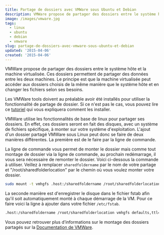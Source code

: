 ```yaml
---
title: Partage de dossiers avec VMWare sous Ubuntu et Debian
description: VMWare propose de partager des dossiers entre le système hôte et la machine virtualisée. Ces dossiers permettent de partager des données entre les deux machines. Le principe est que la machine virtualisée peut accéder aux dossiers choisis de la même manière que le système hôte et en changer les fichiers selon ses besoins.
image: /images/vmware.jpg
tags:
  - linux
  - ubuntu
  - debian
  - vmware
slug: partage-de-dossiers-avec-vmware-sous-ubuntu-et-debian
updated: '2015-04-06'
created: '2015-04-06'
---
```


VMWare propose de partager des dossiers entre le système hôte et la machine virtualisée. Ces dossiers permettent de partager des données entre les deux machines. Le principe est que la machine virtualisée peut accéder aux dossiers choisis de la même manière que le système hôte et en changer les fichiers selon ses besoins.

Les VMWare tools doivent au préalable avoir été installés pour utiliser la fonctionnalité de partage de dossier. Si ce n'est pas le cas, vous pouvez lire ce [tutoriel](https://blog.emmanuelgautier.fr/installer-les-vmware-tools-sous-ubuntu-et-debian/) qui vous expliquera comment les installer.

VMWare utilise les fonctionnalités de base de linux pour partager ses dossiers. En effet, ces dossiers seront en fait des disques, avec un système de fichiers spécifique, à monter sur votre système d'exploitation. L'ajout d'un dossier partagé VMWare sous Linux peut donc se faire de deux manières différentes. La première est de le faire par la ligne de commande.

La ligne de commande vous permet de monter le dossier mais comme tout montage de dossier via la ligne de commande, au prochain redémarrage, il vous sera nécessaire de remonter le dossier. Voici ci-dessous la commande à utiliser. Veillez à remplacer `sharedfoldername` par le nom de votre partage et "/root/sharedfolderlocation" par le chemin où vous voulez monter votre dossier.

```bash
sudo mount -t vmhgfs .host:/sharedfoldername /root/sharedfolderlocation
```

La seconde manière est d'enregistrer le disque dans le fichier fstab afin qu'il soit automatiquement monté à chaque démarrage de la VM. Pour ce faire voici la ligne à ajouter dans votre fichier `/etc/fstab`.

```bash
.host:/sharedfoldername /root/sharedfolderlocation vmhgfs defaults,ttl=5,uid=1000,gid=1000 0 0
```

Vous pouvez retrouver plus d’informations sur le montage des dossiers partagés sur la [Documentation de VMWare](https://pubs.vmware.com/workstation-9/index.jsp?topic=%2Fcom.vmware.ws.using.doc%2FGUID-AB5C80FE-9B8A-4899-8186-3DB8201B1758.html).
